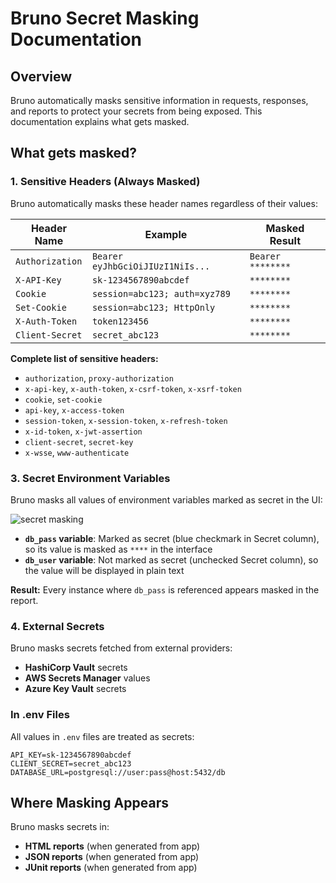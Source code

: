 # Bruno Secret Masking Documentation

## Overview

Bruno automatically masks sensitive information in requests, responses, and reports to protect your secrets from being exposed. This documentation explains what gets masked.

## What gets masked?

### 1. Sensitive Headers (Always Masked)

Bruno automatically masks these header names regardless of their values:

| Header Name | Example | Masked Result |
|-------------|---------|---------------|
| `Authorization` | `Bearer eyJhbGciOiJIUzI1NiIs...` | `Bearer ********` |
| `X-API-Key` | `sk-1234567890abcdef` | `********` |
| `Cookie` | `session=abc123; auth=xyz789` | `********` |
| `Set-Cookie` | `session=abc123; HttpOnly` | `********` |
| `X-Auth-Token` | `token123456` | `********` |
| `Client-Secret` | `secret_abc123` | `********` |

**Complete list of sensitive headers:**
- `authorization`, `proxy-authorization`
- `x-api-key`, `x-auth-token`, `x-csrf-token`, `x-xsrf-token`
- `cookie`, `set-cookie`
- `api-key`, `x-access-token`
- `session-token`, `x-session-token`, `x-refresh-token`
- `x-id-token`, `x-jwt-assertion`
- `client-secret`, `secret-key`
- `x-wsse`, `www-authenticate`

### 3. Secret Environment Variables

Bruno masks all values of environment variables marked as secret in the UI:

![secret masking](/screenshots/secret-masking/secret-masking.png)


- **`db_pass` variable**: Marked as secret (blue checkmark in Secret column), so its value is masked as `****` in the interface
- **`db_user` variable**: Not marked as secret (unchecked Secret column), so the value will be displayed in plain text


**Result:** Every instance where `db_pass` is referenced appears masked in the report.

### 4. External Secrets

Bruno masks secrets fetched from external providers:

- **HashiCorp Vault** secrets
- **AWS Secrets Manager** values
- **Azure Key Vault** secrets

### In .env Files

All values in `.env` files are treated as secrets:

```env
API_KEY=sk-1234567890abcdef
CLIENT_SECRET=secret_abc123
DATABASE_URL=postgresql://user:pass@host:5432/db
```

## Where Masking Appears

Bruno masks secrets in:

- **HTML reports** (when generated from app)
- **JSON reports** (when generated from app)
- **JUnit reports** (when generated from app)
